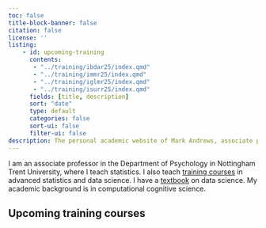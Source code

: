 ```yaml
---
toc: false
title-block-banner: false
citation: false
license: ''
listing:
    - id: upcoming-training
      contents:
       - "../training/ibdar25/index.qmd"
       - "../training/immr25/index.qmd"
       - "../training/iglmr25/index.qmd"
       - "../training/isurr25/index.qmd"
      fields: [title, description]
      sort: "date"
      type: default
      categories: false
      sort-ui: false
      filter-ui: false 
description: The personal academic website of Mark Andrews, associate professor in the Department of Psychology in Nottingham Trent University.
---
```


I am an associate professor in the Department of Psychology in Nottingham Trent University, where I teach statistics. 
I also teach [training courses](/training) in advanced statistics and data science. 
I have a [textbook](/book/ddsr) on data science. 
My academic background is in computational cognitive science.

## Upcoming training courses


::: {#upcoming-training}
:::
